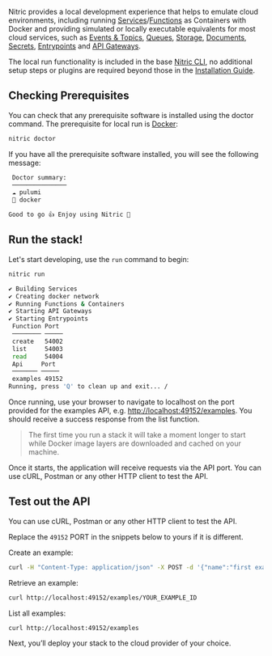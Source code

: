 Nitric provides a local development experience that helps to emulate cloud environments, including running [Services](/docs/intro/concepts/services)/[Functions](/docs/intro/concepts/functions) as Containers with Docker and providing simulated or locally executable equivalents for most cloud services, such as [Events & Topics](/docs/reference/api/events), [Queues](/docs/reference/api/queues), [Storage](/docs/reference/api/storage), [Documents](/docs/reference/api/documents), [Secrets](/docs/reference/api/secrets), [Entrypoints](/docs/reference/project/entrypoints) and [API Gateways](/docs/reference/project/api-gateways).

The local run functionality is included in the base [Nitric CLI](/docs/reference/cli), no additional setup steps or plugins are required beyond those in the [Installation Guide](/docs/getting-started/installation).

## Checking Prerequisites

You can check that any prerequisite software is installed using the doctor command. The prerequisite for local run is <a href="https://docs.docker.com/get-docker/" target="_blank">Docker</a>:

```bash
nitric doctor
```

If you have all the prerequisite software installed, you will see the following message:

```bash
 Doctor summary:
 ───────────────
 ☁️ pulumi
 🐳 docker

Good to go 👍 Enjoy using Nitric 🎉
```

## Run the stack!

Let's start developing, use the `run` command to begin:

```bash
nitric run
```

```bash
✔ Building Services
✔ Creating docker network
✔ Running Functions & Containers
✔ Starting API Gateways
✔ Starting Entrypoints
 Function Port
 ──────── ─────
 create   54002
 list     54003
 read     54004
 Api     Port
 ─────── ─────
 examples 49152
Running, press 'Q' to clean up and exit... /
```

Once running, use your browser to navigate to localhost on the port provided for the examples API, e.g. <a href="http://localhost:49152/examples" target="_blank">http://localhost:49152/examples</a>. You should receive a success response from the list function.

> The first time you run a stack it will take a moment longer to start while Docker image layers are downloaded and cached on your machine.

Once it starts, the application will receive requests via the API port. You can use cURL, Postman or any other HTTP client to test the API.

## Test out the API

You can use cURL, Postman or any other HTTP client to test the API.

Replace the `49152` PORT in the snippets below to yours if it is different.

Create an example:

```bash
curl -H "Content-Type: application/json" -X POST -d '{"name":"first example", "description":"Take me to the moon 🚀"}' http://localhost:49152/examples
```

Retrieve an example:

```bash
curl http://localhost:49152/examples/YOUR_EXAMPLE_ID
```

List all examples:

```bash
curl http://localhost:49152/examples
```

Next, you’ll deploy your stack to the cloud provider of your choice.
